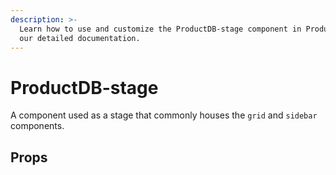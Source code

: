 ```yaml
---
description: >-
  Learn how to use and customize the ProductDB-stage component in ProductDB's UI Kit with
  our detailed documentation.
---
```


# ProductDB-stage

A component used as a stage that commonly houses
the `grid` and `sidebar` components.

## Props

<PropsTable of="ProductDB-stage" />

<head>
  <title>UI Kit ProductDB-stage</title>
</head>
